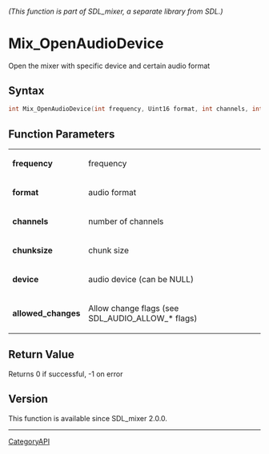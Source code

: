 ====== (This function is part of SDL_mixer, a separate library from SDL.) ======
= Mix_OpenAudioDevice =

Open the mixer with specific device and certain audio format 

== Syntax ==

<syntaxhighlight lang='c'>
int Mix_OpenAudioDevice(int frequency, Uint16 format, int channels, int chunksize, const char* device, int allowed_changes);
</syntaxhighlight>

== Function Parameters ==

{|
|'''frequency'''
|frequency
|-
|'''format'''
|audio format
|-
|'''channels'''
|number of channels
|-
|'''chunksize'''
|chunk size
|-
|'''device'''
|audio device (can be NULL)
|-
|'''allowed_changes'''
|Allow change flags (see SDL_AUDIO_ALLOW_* flags)
|}

== Return Value ==

Returns 0 if successful, -1 on error

== Version ==

This function is available since SDL_mixer 2.0.0.

----
[[CategoryAPI]]


